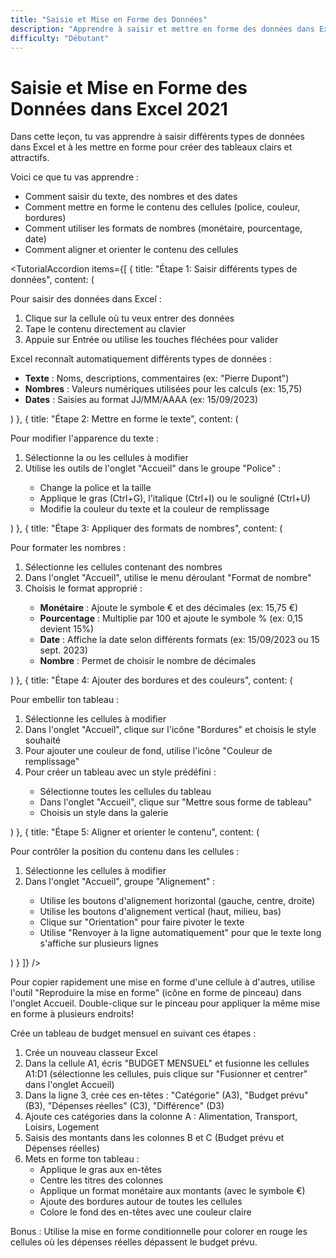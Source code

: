 ```yaml
---
title: "Saisie et Mise en Forme des Données"
description: "Apprendre à saisir et mettre en forme des données dans Excel 2021"
difficulty: "Débutant"
---
```


<CenteredContent>

# Saisie et Mise en Forme des Données dans Excel 2021

<ExerciseCard title="Embellir vos données">

Dans cette leçon, tu vas apprendre à saisir différents types de données dans Excel et à les mettre en forme pour créer des tableaux clairs et attractifs.

Voici ce que tu vas apprendre :
- Comment saisir du texte, des nombres et des dates
- Comment mettre en forme le contenu des cellules (police, couleur, bordures)
- Comment utiliser les formats de nombres (monétaire, pourcentage, date)
- Comment aligner et orienter le contenu des cellules

</ExerciseCard>

<TutorialAccordion items={[
  {
    title: "Étape 1: Saisir différents types de données",
    content: (
      <div>
        <p>Pour saisir des données dans Excel :</p>
        <ol>
          <li>Clique sur la cellule où tu veux entrer des données</li>
          <li>Tape le contenu directement au clavier</li>
          <li>Appuie sur Entrée ou utilise les touches fléchées pour valider</li>
        </ol>
        <p>Excel reconnaît automatiquement différents types de données :</p>
        <ul>
          <li><strong>Texte</strong> : Noms, descriptions, commentaires (ex: "Pierre Dupont")</li>
          <li><strong>Nombres</strong> : Valeurs numériques utilisées pour les calculs (ex: 15,75)</li>
          <li><strong>Dates</strong> : Saisies au format JJ/MM/AAAA (ex: 15/09/2023)</li>
        </ul>
      </div>
    )
  },
  {
    title: "Étape 2: Mettre en forme le texte",
    content: (
      <div>
        <p>Pour modifier l'apparence du texte :</p>
        <ol>
          <li>Sélectionne la ou les cellules à modifier</li>
          <li>Utilise les outils de l'onglet "Accueil" dans le groupe "Police" :</li>
          <ul>
            <li>Change la police et la taille</li>
            <li>Applique le gras (Ctrl+G), l'italique (Ctrl+I) ou le souligné (Ctrl+U)</li>
            <li>Modifie la couleur du texte et la couleur de remplissage</li>
          </ul>
        </ol>
      </div>
    )
  },
  {
    title: "Étape 3: Appliquer des formats de nombres",
    content: (
      <div>
        <p>Pour formater les nombres :</p>
        <ol>
          <li>Sélectionne les cellules contenant des nombres</li>
          <li>Dans l'onglet "Accueil", utilise le menu déroulant "Format de nombre"</li>
          <li>Choisis le format approprié :</li>
          <ul>
            <li><strong>Monétaire</strong> : Ajoute le symbole € et des décimales (ex: 15,75 €)</li>
            <li><strong>Pourcentage</strong> : Multiplie par 100 et ajoute le symbole % (ex: 0,15 devient 15%)</li>
            <li><strong>Date</strong> : Affiche la date selon différents formats (ex: 15/09/2023 ou 15 sept. 2023)</li>
            <li><strong>Nombre</strong> : Permet de choisir le nombre de décimales</li>
          </ul>
        </ol>
      </div>
    )
  },
  {
    title: "Étape 4: Ajouter des bordures et des couleurs",
    content: (
      <div>
        <p>Pour embellir ton tableau :</p>
        <ol>
          <li>Sélectionne les cellules à modifier</li>
          <li>Dans l'onglet "Accueil", clique sur l'icône "Bordures" et choisis le style souhaité</li>
          <li>Pour ajouter une couleur de fond, utilise l'icône "Couleur de remplissage"</li>
          <li>Pour créer un tableau avec un style prédéfini :</li>
          <ul>
            <li>Sélectionne toutes les cellules du tableau</li>
            <li>Dans l'onglet "Accueil", clique sur "Mettre sous forme de tableau"</li>
            <li>Choisis un style dans la galerie</li>
          </ul>
        </ol>
      </div>
    )
  },
  {
    title: "Étape 5: Aligner et orienter le contenu",
    content: (
      <div>
        <p>Pour contrôler la position du contenu dans les cellules :</p>
        <ol>
          <li>Sélectionne les cellules à modifier</li>
          <li>Dans l'onglet "Accueil", groupe "Alignement" :</li>
          <ul>
            <li>Utilise les boutons d'alignement horizontal (gauche, centre, droite)</li>
            <li>Utilise les boutons d'alignement vertical (haut, milieu, bas)</li>
            <li>Clique sur "Orientation" pour faire pivoter le texte</li>
            <li>Utilise "Renvoyer à la ligne automatiquement" pour que le texte long s'affiche sur plusieurs lignes</li>
          </ul>
        </ol>
      </div>
    )
  }
]} />

<Tip>
Pour copier rapidement une mise en forme d'une cellule à d'autres, utilise l'outil "Reproduire la mise en forme" (icône en forme de pinceau) dans l'onglet Accueil. Double-clique sur le pinceau pour appliquer la même mise en forme à plusieurs endroits!
</Tip>

<ExerciseCard title="Exercice pratique: Mon budget mensuel">

Crée un tableau de budget mensuel en suivant ces étapes :

1. Crée un nouveau classeur Excel
2. Dans la cellule A1, écris "BUDGET MENSUEL" et fusionne les cellules A1:D1 (sélectionne les cellules, puis clique sur "Fusionner et centrer" dans l'onglet Accueil)
3. Dans la ligne 3, crée ces en-têtes : "Catégorie" (A3), "Budget prévu" (B3), "Dépenses réelles" (C3), "Différence" (D3)
4. Ajoute ces catégories dans la colonne A : Alimentation, Transport, Loisirs, Logement
5. Saisis des montants dans les colonnes B et C (Budget prévu et Dépenses réelles)
6. Mets en forme ton tableau :
   - Applique le gras aux en-têtes
   - Centre les titres des colonnes
   - Applique un format monétaire aux montants (avec le symbole €)
   - Ajoute des bordures autour de toutes les cellules
   - Colore le fond des en-têtes avec une couleur claire

Bonus : Utilise la mise en forme conditionnelle pour colorer en rouge les cellules où les dépenses réelles dépassent le budget prévu.

</ExerciseCard>

</CenteredContent>